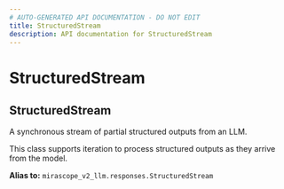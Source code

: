 ```yaml
---
# AUTO-GENERATED API DOCUMENTATION - DO NOT EDIT
title: StructuredStream
description: API documentation for StructuredStream
---
```


# StructuredStream

## <ApiType type="Alias" path="calls/structured_context_call/StructuredStream" symbolName="StructuredStream" /> StructuredStream

A synchronous stream of partial structured outputs from an LLM.

This class supports iteration to process structured outputs as they arrive from the
model.


**Alias to:** `mirascope_v2_llm.responses.StructuredStream`
